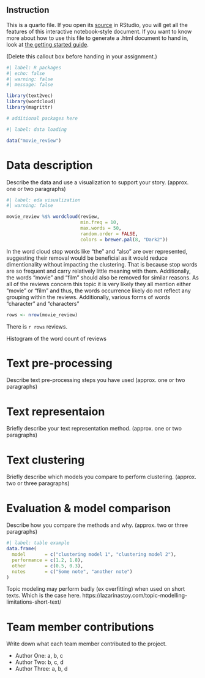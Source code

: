 :::{.callout-note}
## Instruction

This is a quarto file. If you open its [source](report_template.qmd) in RStudio, you will get all the features of this interactive notebook-style document. If you want to know more about how to use this file to generate a .html document to hand in, look at [the getting started guide](https://quarto.org/docs/get-started/hello/rstudio.html).

(Delete this callout box before handing in your assignment.)
:::

```r
#| label: R packages
#| echo: false
#| warning: false
#| message: false

library(text2vec)
library(wordcloud)
library(magrittr)

# additional packages here
```

```r
#| label: data loading

data("movie_review")
```

# Data description

Describe the data and use a visualization to support your story. (approx. one or two paragraphs)

```r
#| label: eda visualization
#| warning: false

movie_review %$% wordcloud(review, 
                           min.freq = 10, 
                           max.words = 50, 
                           random.order = FALSE,
                           colors = brewer.pal(8, "Dark2"))


```
In the word cloud stop words like "the" and "also" are over represented, suggesting their removal would be beneficial as it would reduce dimentionality without impacting the clustering. That is because stop words are so frequent and carry relatively little meaning with them. Additionally, the words "movie" and "film" should also be removed for similar reasons. As all of the reviews concern this topic it is very likely they all mention either "movie" or "film" and thus, the words occurrence likely do not reflect any grouping within the reviews. Additionally, various forms of words "character" and "characters" 

```r
rows <- nrow(movie_review)
```

There is `r rows` reviews.

Histogram of the word count of reviews 

# Text pre-processing

Describe text pre-processing steps you have used (approx. one or two paragraphs)

# Text representaion

Briefly describe your text representation method. (approx. one or two paragraphs)

# Text clustering

Briefly describe which models you compare to perform clustering. (approx. two or three paragraphs)

# Evaluation & model comparison

Describe how you compare the methods and why. (approx. two or three paragraphs)


```r
#| label: table example
data.frame(
  model       = c("clustering model 1", "clustering model 2"),
  performance = c(1.2, 1.8),
  other       = c(0.5, 0.3),
  notes       = c("Some note", "another note")
)
```

Topic modeling may perform badly (ex overfitting) when used on short texts. Which is the case here. https://lazarinastoy.com/topic-modelling-limitations-short-text/ 

# Team member contributions

Write down what each team member contributed to the project.

- Author One: a, b, c
- Author Two: b, c, d
- Author Three: a, b, d
